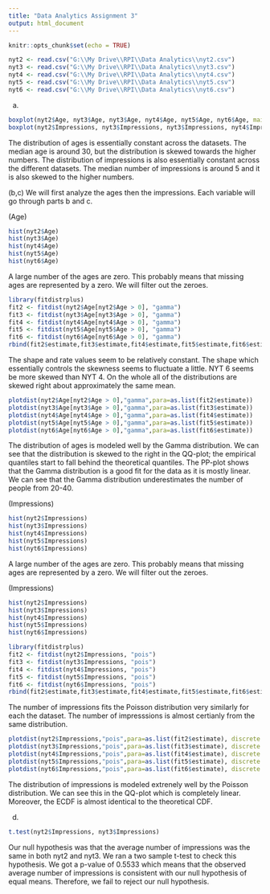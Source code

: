 ```yaml
---
title: "Data Analytics Assignment 3"
output: html_document
---
```


```r
knitr::opts_chunk$set(echo = TRUE)
```

```r
nyt2 <- read.csv("G:\\My Drive\\RPI\\Data Analytics\\nyt2.csv")
nyt3 <- read.csv("G:\\My Drive\\RPI\\Data Analytics\\nyt3.csv")
nyt4 <- read.csv("G:\\My Drive\\RPI\\Data Analytics\\nyt4.csv")
nyt5 <- read.csv("G:\\My Drive\\RPI\\Data Analytics\\nyt5.csv")
nyt6 <- read.csv("G:\\My Drive\\RPI\\Data Analytics\\nyt6.csv")
```

(a)
```r
boxplot(nyt2$Age, nyt3$Age, nyt3$Age, nyt4$Age, nyt5$Age, nyt6$Age, main = "AGE")
boxplot(nyt2$Impressions, nyt3$Impressions, nyt3$Impressions, nyt4$Impressions, nyt5$Impressions, nyt6$Impressions, main = "IMPRESSIONS")
```
The distribution of ages is essentially constant across the datasets. The median age is around 30, but the distribution is skewed towards the higher numbers. The distribution of impressions is also essentially constant across the different datasets. The median number of impressions is around 5 and it is also skewed to the higher numbers.


(b,c)
We will first analyze the ages then the impressions. Each variable will go through parts b and c.

(Age)
```r
hist(nyt2$Age)
hist(nyt3$Age)
hist(nyt4$Age)
hist(nyt5$Age)
hist(nyt6$Age)
```
A large number of the ages are zero. This probably means that missing ages are represented by a zero. We will filter out the zeroes.

```r
library(fitdistrplus)
fit2 <- fitdist(nyt2$Age[nyt2$Age > 0], "gamma")
fit3 <- fitdist(nyt3$Age[nyt3$Age > 0], "gamma")
fit4 <- fitdist(nyt4$Age[nyt4$Age > 0], "gamma")
fit5 <- fitdist(nyt5$Age[nyt5$Age > 0], "gamma")
fit6 <- fitdist(nyt6$Age[nyt6$Age > 0], "gamma")
rbind(fit2$estimate,fit3$estimate,fit4$estimate,fit5$estimate,fit6$estimate)

```

The shape and rate values seem to be relatively constant. The shape which essentially controls the skewness seems to fluctuate a little. NYT 6 seems be more skewed than NYT 4. On the whole all of the distributions are skewed right about approximately the same mean.

```r
plotdist(nyt2$Age[nyt2$Age > 0],"gamma",para=as.list(fit2$estimate))
plotdist(nyt3$Age[nyt3$Age > 0],"gamma",para=as.list(fit3$estimate))
plotdist(nyt4$Age[nyt4$Age > 0],"gamma",para=as.list(fit4$estimate))
plotdist(nyt5$Age[nyt5$Age > 0],"gamma",para=as.list(fit5$estimate))
plotdist(nyt6$Age[nyt6$Age > 0],"gamma",para=as.list(fit6$estimate))
```
The distribution of ages is modeled well by the Gamma distribution. We can see that the distribution is skewed to the right in the QQ-plot; the empirical quantiles start to fall behind the theoretical quantiles. The PP-plot shows that the Gamma distribution is a good fit for the data as it is mostly linear. We can see that the Gamma distribution underestimates the number of people from 20-40.


(Impressions)
```r
hist(nyt2$Impressions)
hist(nyt3$Impressions)
hist(nyt4$Impressions)
hist(nyt5$Impressions)
hist(nyt6$Impressions)
```
A large number of the ages are zero. This probably means that missing ages are represented by a zero. We will filter out the zeroes.

(Impressions)

```r
hist(nyt2$Impressions)
hist(nyt3$Impressions)
hist(nyt4$Impressions)
hist(nyt5$Impressions)
hist(nyt6$Impressions)
```

```r
library(fitdistrplus)
fit2 <- fitdist(nyt2$Impressions, "pois")
fit3 <- fitdist(nyt3$Impressions, "pois")
fit4 <- fitdist(nyt4$Impressions, "pois")
fit5 <- fitdist(nyt5$Impressions, "pois")
fit6 <- fitdist(nyt6$Impressions, "pois")
rbind(fit2$estimate,fit3$estimate,fit4$estimate,fit5$estimate,fit6$estimate)

```

The number of impressions fits the Poisson distribution very similarly for each the dataset. The number of impresssions is almost certianly from the same distribution.

```r
plotdist(nyt2$Impressions,"pois",para=as.list(fit2$estimate), discrete = FALSE)
plotdist(nyt3$Impressions,"pois",para=as.list(fit3$estimate), discrete = FALSE)
plotdist(nyt4$Impressions,"pois",para=as.list(fit4$estimate), discrete = FALSE)
plotdist(nyt5$Impressions,"pois",para=as.list(fit5$estimate), discrete = FALSE)
plotdist(nyt6$Impressions,"pois",para=as.list(fit6$estimate), discrete = FALSE)
```
The distribution of impressions is modeled extrenely well by the Poisson distribution. We can see this in the QQ-plot which is completely linear. Moreover, the ECDF is almost identical to the theoretical CDF. 


(d)
```r
t.test(nyt2$Impressions, nyt3$Impressions)
```
Our null hypothesis was that the average number of impressions was the same in both nyt2 and nyt3. We ran a two sample t-test to check this hypothesis. We got a p-value of 0.5533 which means that the observed average number of impressions is consistent with our null hypothesis of equal means. Therefore, we fail to reject our null hypothesis.
